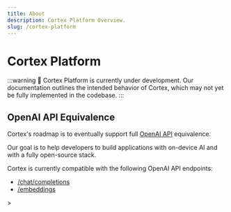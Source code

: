 ```yaml
---
title: About
description: Cortex Platform Overview.
slug: /cortex-platform
---
```



# Cortex Platform

:::warning
🚧 Cortex Platform is currently under development. Our documentation outlines the intended behavior of Cortex, which may not yet be fully implemented in the codebase.
:::

## OpenAI API Equivalence

Cortex's roadmap is to eventually support full [OpenAI API](https://platform.openai.com/docs/api-reference) equivalence.

Our goal is to help developers to build applications with on-device AI and with a fully open-source stack. 

Cortex is currently compatible with the following OpenAI API endpoints:
- [/chat/completions](/api-reference#tag/inference/post/v1/chat/completions)
- [/embeddings](/api-reference#tag/embeddings/post/v1/embeddings)

<!--<OAICoverage /-->>